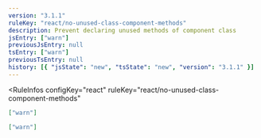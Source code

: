 ```yaml
---
version: "3.1.1"
ruleKey: "react/no-unused-class-component-methods"
description: Prevent declaring unused methods of component class
jsEntry: ["warn"]
previousJsEntry: null
tsEntry: ["warn"]
previousTsEntry: null
history: [{ "jsState": "new", "tsState": "new", "version": "3.1.1" }]
---
```


<RuleInfos 
  configKey="react" 
  ruleKey="react/no-unused-class-component-methods" 
>

```json
["warn"]
```

```json
["warn"]
```

</RuleInfos>
